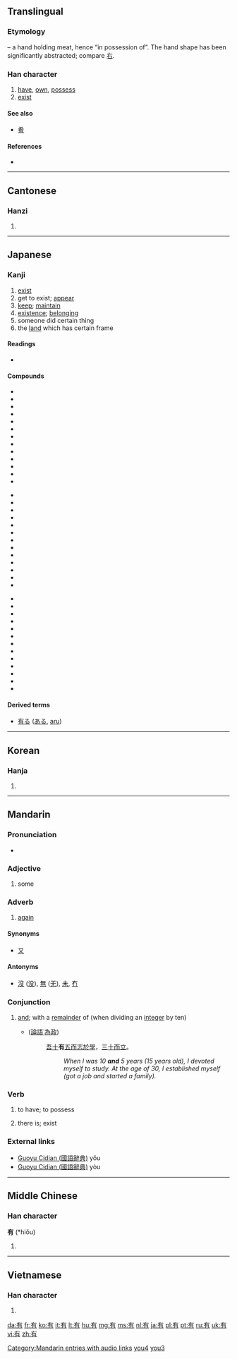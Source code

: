 ==Translingual==
{{stroke order|type=animate}}
{{stroke order|type=janimate}}
===Etymology===
{{Han compound|又|t1=hand|肉|alt2=⺼|t2=meat|ls=ic}} – a hand holding meat, hence “in possession of”. The hand shape has been significantly abstracted; compare [[右]].

===Han character===
{{Han char|rn=74|rad=月|as=02|sn=6|four=4022<sub>7</sub>|canj=大月 (KB)}}

# [[have]], [[own]], [[possess]]
# [[exist]]

====See also====
* [[肴]] <!-- unrelated etymologically, but current form similar -->

====References====
* {{Han ref|kx=0504.200|dkj=14332|dj=0880.020|hdz=32041.050|uh=6709|ud=26377|bh=A6B3|bd=42675}}

----

==Cantonese==

===Hanzi===
{{yue-hanzi|jyut=|y=yau5, yau6}}

# {{defn|lang=yue|sort=月02}}

----

==Japanese==

===Kanji===
{{ja-kanji|grade=3|rs=月02}}

# [[exist]]
# get to exist; [[appear]]
# [[keep]]; [[maintain]]
# [[existence]]; [[belonging]]
# someone did certain thing
# the [[land]] which has certain frame

====Readings====
* {{ja-readings|kanon=[[ゆう]] ([[yū]])|goon=[[う]] ([[u]])|kun=[[ある]] ([[aru]]), [[もつ]] ([[motsu]]), [[たもつ]] ([[tamotsu]])|nadzuke=[[あり]] (''ari''), [[すみ]] (''sumi''), [[たもつ]] (''tamotsu''), [[とお]] (''tō''), [[とも]] (''tomo''), [[なお]] (''nao''), [[なり]] (''nari''), [[みち]] (''michi''), [[もち]] (''mochi''), [[り]] (''ri'')}}

====Compounds====
{{top3}}
* {{l|ja|sc=Jpan|有余|tr=ゆうよ, yūyo}}
* {{l|ja|sc=Jpan|有明|tr=ありあけ, ariake}}
* {{l|ja|sc=Jpan|有意|tr=ゆうい, yūi}}
* {{l|ja|sc=Jpan|有為|tr=ゆうい, yūi}}
* {{l|ja|sc=Jpan|有卦|tr=うけ, uke}}
* {{l|ja|sc=Jpan|有職|tr=ゆうしょく, yūshoku}}
* {{l|ja|sc=Jpan|有識|tr=ゆうしき, yūshiki}}
* {{l|ja|sc=Jpan|有象無象|tr=うぞうむぞう, uzōmuzō}}
* {{l|ja|sc=Jpan|有益|tr=ゆうえき, yūeki}}
* {{l|ja|sc=Jpan|有縁|tr=ゆうえん, yūen}}
* {{l|ja|sc=Jpan|有休|tr=ゆうきゅう, yūkyū}}
* {{l|ja|sc=Jpan|有窮|tr=ゆうきゅう, yūkyū}}
* {{l|ja|sc=Jpan|有功|tr=ゆうこう, yūkō}}
{{mid3}}
* {{l|ja|sc=Jpan|有頂天|tr=うちょうてん, uchōten}}
* {{l|ja|sc=Jpan|有徳|tr=ゆうとく, yūtoku}}
* {{l|ja|sc=Jpan|有名無実|tr=ゆうめいむじつ, yūmeimujitsu}}
* {{l|ja|sc=Jpan|有無|tr=うむ, umu}}
* {{l|ja|sc=Jpan|有耶無耶|tr=うやむや, uyamuya}}
* {{l|ja|sc=Jpan|有事|tr=ゆうじ, yūji}}
* {{l|ja|sc=Jpan|有能|tr=ゆうのう, yūnō}}
* {{l|ja|sc=Jpan|有機|tr=ゆうき, yūki}}
* {{l|ja|sc=Jpan|有識者|tr=ゆうしきしゃ, yūshikisha}}
* {{l|ja|sc=Jpan|有終|tr=ゆうしゅう, yūshū}}
* {{l|ja|sc=Jpan|有情|tr=ゆうじょう, yūjō}}
* {{l|ja|sc=Jpan|有色|tr=ゆうしょく, yūshoku}}
* {{l|ja|sc=Jpan|有身|tr=ゆうしん, yūshin}}
{{mid3}}
* {{l|ja|sc=Jpan|有限|tr=ゆうげん, yūgen}}
* {{l|ja|sc=Jpan|有恒|tr=ゆうこう, yūkō}}
* {{l|ja|sc=Jpan|有効|tr=ゆうこう, yūkō}}
* {{l|ja|sc=Jpan|有司|tr=ゆうし, yūshi}}
* {{l|ja|sc=Jpan|有数|tr=ゆうすう, yūsū}}
* {{l|ja|sc=Jpan|有職故実|tr=ゆうそくこじつ, yūsokukojitsu}}
* {{l|ja|sc=Jpan|有望|tr=ゆうぼう, yūbō}}
* {{l|ja|sc=Jpan|有名|tr=ゆうめい, yūmei}}
* {{l|ja|sc=Jpan|有徳人|tr=ゆうとくじん, yūtokujin}}
* {{l|ja|sc=Jpan|有用|tr=ゆうよう, yūyō}}
* {{l|ja|sc=Jpan|有利|tr=ゆうり, yūri}}
* {{l|ja|sc=Jpan|有理|tr=ゆうり, yūri}}
* {{l|ja|sc=Jpan|有理数|tr=ゆうりすう, yūrisū}}
{{bottom}}

====Derived terms====
* [[有る]] ([[ある]], [[aru]])

----

==Korean==

===Hanja===
{{ko-hanja|hangeul=유|eumhun=[[있다]] (Itta)|rv=yu|mr=yu|y=yu}}

# {{defn|lang=ko|sort=月02}}

----

==Mandarin==
{{zh-hanzi|[[有]]}}

===Pronunciation===
* {{audio|zh-yǒu.ogg|audio}}

===Adjective===
{{cmn-adj|ts|pin=yǒu|pint=you3|rs=月02}}

# {{Beginning Mandarin|lang=zh-tw|skey=月02}} some

===Adverb===
{{cmn-adv|ts|pin=yòu|pint=you4|rs=月02}}

# {{archaic|lang=zh-tw|skey=月02}} [[again]]

====Synonyms====
* [[又]]

====Antonyms====
* [[沒]] ([[没]]), [[無]] ([[无]]), [[未]],  [[冇]]

===Conjunction===
{{cmn-conj|ts|pin=yòu|pint=you4|rs=月02}}

# {{archaic|lang=zh-tw|skey=月02}} [[and]]; with a [[remainder]] of (when dividing an [[integer]] by ten)
#* {{RQ:Confucius}} ([[:zh:s:論語#為政第二|論語˙為政]])
#*: [[吾]][[十]]'''有'''[[五]][[而]][[志]][[於]][[學]]，[[三]][[十]][[而]][[立]]。
#*:: ''When I was 10 '''and''' 5 years (15 years old), I devoted myself to study.  At the age of 30, I established myself (got a job and started a family).''

===Verb===
{{cmn-verb|ts|pin=yǒu|pint=you3|rs=月02}}

# {{Beginning Mandarin|lang=zh-tw|skey=月02}} to have; to possess
# {{Beginning Mandarin|lang=zh-tw|skey=月02}} there is; exist

===External links===
* [http://140.111.34.46/cgi-bin/dict/GetContent.cgi?Database=dict&DocNum=147625&GraphicWord=yes&QueryString=%A6%B3$ Guoyu Cidian (國語辭典)] yǒu
* [http://140.111.34.46/cgi-bin/dict/GetContent.cgi?Database=dict&DocNum=148175&GraphicWord=yes&QueryString=%A6%B3$ Guoyu Cidian (國語辭典)] yòu

[[Category:Mandarin entries with audio links]]
[[Category:zh-cn:Archaic|you4]]
[[Category:zh-cn:Beginning Mandarin|you3]]

----

==Middle Chinese==

===Han character===
'''有''' (*hiǒu)<!--asterisk indicates that this is a reconstructed pronunciation-->

# {{defn|lang=zhx-mid|sort=月02}}

----

==Vietnamese==

===Han character===
{{vi-hantu|[[hữu]], [[hỡi]], [[hơi]]|rs=月02}}

# {{defn|lang=vi|sort=月02}}

[[da:有]]
[[fr:有]]
[[ko:有]]
[[it:有]]
[[lt:有]]
[[hu:有]]
[[mg:有]]
[[ms:有]]
[[nl:有]]
[[ja:有]]
[[pl:有]]
[[pt:有]]
[[ru:有]]
[[uk:有]]
[[vi:有]]
[[zh:有]]
